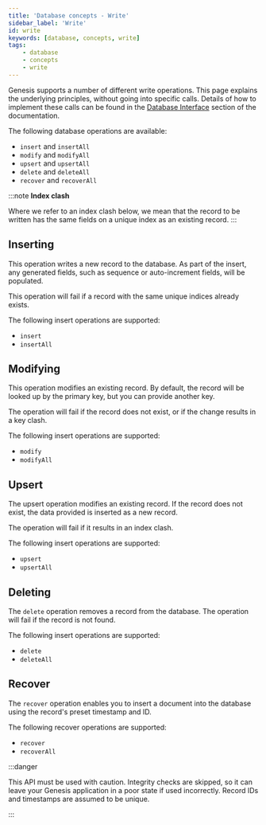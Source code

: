 ```yaml
---
title: 'Database concepts - Write'
sidebar_label: 'Write'
id: write
keywords: [database, concepts, write]
tags:
    - database
    - concepts
    - write
---
```


Genesis supports a number of different write operations. This page explains the underlying principles, without going into specific calls. Details of how to implement these calls can be found in the [Database Interface](../../../database/database-interface/database-interface/) section of the documentation.



The following database operations are available:

- `insert` and `insertAll`
- `modify` and `modifyAll`
- `upsert` and `upsertAll`
- `delete` and `deleteAll`
- `recover` and `recoverAll`

:::note
**Index clash**

Where we refer to an index clash below, we mean that the record to be written has the same fields on a unique index as an existing record.
:::

## Inserting

This operation writes a new record to the database. As part of the insert, any generated fields, such as sequence or auto-increment fields, will be populated. 

This operation will fail if a record with the same unique indices already exists.

The following insert operations are supported:

-   `insert`
-   `insertAll`

## Modifying

This operation modifies an existing record. By default, the record will be looked up by the primary key, but you can provide another key. 

The operation will fail if the record does not exist, or if the change results in a key clash.

The following insert operations are supported:

-   `modify`
-   `modifyAll`

## Upsert

The upsert operation modifies an existing record. If the record does not exist, the data provided is inserted as a new record. 

The operation will fail if it results in an index clash.

The following insert operations are supported:

-   `upsert`
-   `upsertAll`

## Deleting

The `delete` operation removes a record from the database. The operation will fail if the record is not found.

The following insert operations are supported:

-   `delete`
-   `deleteAll`

## Recover

The `recover` operation enables you to insert a document into the database using the record's preset timestamp and ID.

The following recover operations are supported:

- `recover`
- `recoverAll`

:::danger

This API must be used with caution. Integrity checks are skipped, so it can leave your Genesis application in a poor state if used incorrectly. Record IDs and timestamps are assumed to be unique.

:::

